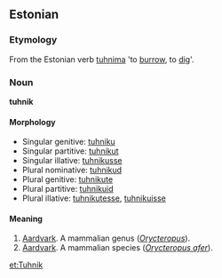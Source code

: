 ==Estonian==

===Etymology===
From the Estonian verb [[tuhnima]] 'to [[burrow]], to [[dig]]'. 

===Noun===
'''tuhnik'''

====Morphology====
*Singular genitive: [[tuhniku]]
*Singular partitive: [[tuhnikut]]
*Singular illative: [[tuhnikusse]]
*Plural nominative: [[tuhnikud]]
*Plural genitive: [[tuhnikute]]
*Plural partitive: [[tuhnikuid]]
*Plural illative: [[tuhnikutesse]], [[tuhnikuisse]]

====Meaning====
# [[Aardvark]]. A mammalian genus (''[[Orycteropus]]''). 
# [[Aardvark]]. A mammalian species (''[[Orycteropus afer]]''). 

[[et:Tuhnik]]